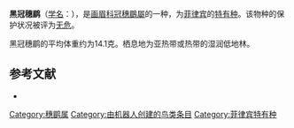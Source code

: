{{Speciesbox
| name = 黑冠穗鹛
| image = 
| status = LC
| status_system = IUCN3.1
| genus = Sterrhoptilus
| species = nigrocapitatus
| authority = {{link-en|约瑟夫·比尔·斯蒂尔|Joseph Beal Steere|Steere}}, 1890
| range_map = 
}}

'''黑冠穗鹛'''（[[学名|学名]]：{{lang|la|''Sterrhoptilus nigrocapitatus ''}}），是[[画眉科|画眉科]][[冠穗鶥屬|冠穗鶥屬]]的一种，为[[菲律宾|菲律宾]]的[[特有种|特有种]]。该物种的保护状况被评为[[无危|无危]]。

黑冠穗鹛的平均体重约为14.1克。栖息地为亚热带或热带的湿润低地林。

== 参考文献 ==
*{{cite web|url=http://www.birdlife.org/datazone/speciesfactsheet.php?id=7914&m=0|title=Stachyris nigrocapitata|publisher=[[国际鸟盟|BirdLife.org]]|accessdate=2011-06-27|archive-date=2016-03-04|archive-url=https://web.archive.org/web/20160304235111/http://www.birdlife.org/datazone/speciesfactsheet.php?id=7914&m=0|dead-url=no}}
{{Taxonbar|from=Q1923389}}

[[Category:穗鹛属|Category:穗鹛属]]
[[Category:由机器人创建的鸟类条目|Category:由机器人创建的鸟类条目]]
[[Category:菲律宾特有种|Category:菲律宾特有种]]